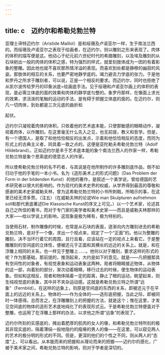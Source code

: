 ```yaml
---
---
---
```

title: c　迈约尔和希勒兑勃兰特
---



亚理士谛特迈约尔（Aristide Maillol）是和绥珊及卢诺亚尔一样，生于南法兰西的。而绥珊及卢诺亚尔之表现于绘画者，在迈约尔，则以雕刻之形来表现了。肉体的体积的描写便是这。他动心于纪元前六世纪时代的希腊雕刻，以及埃及雕刻的从石块剜出一般的肉体的体积之感，特为强烈的样式，就爱刻肢体成为一团的有着影象的整雕。因此他也就不喜欢那热情洋溢的表现。而喜欢到处都是静穆的幽寂的风姿。那肢体的相互的关系，也要严密地静学底的。竭力避去力学底的张力。于是他和罗丹之所求于雕刻者，可以说，正是一个相反的要求。而迈约尔，同时也拒绝了从凯尔波传给罗丹的印象派底=绘画底手法。见于绥珊和卢诺亚尔画上的体积的表现，是必需立体底的面的效果和肉体的静学底匀整的。象罗丹那样，在像面上求光的效果，求活泼的笔触的运动的手法，是有碍于把握立体底的面的。在迈约尔，则凡一切肉体，到处都是三次元底的曲折和

起伏。

迈约尔只凝视着肉体的体积。只依着他的艺术底本能，只使那敏感的眼睛动作，凝视着肉体，以作雕刻。在这里毫无什么先入之见，也无前提，教义和哲学。但是，有一个德国人，是取了和他恰恰相反的出发点，示着和他恰恰相反的态度，而同为形式上的古典主义者，同具着一致之点的。这便是亚陀勒夫希勒兑勃兰特（Adolf Hildebrand）。正如迈约尔是丰于艺术底本能的象个南法兰西人的作家一样，希勒兑勃兰特是象个思索底的德意志人的作家。

所以使希勒兑勃兰特的名不朽者，与其说是在他所制作的许多雕刻底作品，倒不如归功于他的手笔的一本小书。名为《造形美术上的形式问题》（Das Problem der Form in der bildenden Kunst）的他的著作，是叙述一个美学说，曾给德国的艺术研究者以很大的影响的。作为现代的美术史界的权威，从学界得到最高的尊敬和感谢的美术史家威勒夫林，曾为这希勒兑勃兰特的小书所刺戟，所暗示的事，在这里已经无须多赘。（注五）（在威勒夫林的论说Wie man Skulpturen aufnehmon soll和那代表底著述Die Klassische Kunst的序文上可见。）以一个艺术家，论述其自己之所信的著书，而对于专门家的美学者和美术史家——而且是威勒夫林那样的大家——给以学说上的影响，这现象是极为稀有，极为特别的。

当使用石材，制作雕像的时候，也常是从石块的表面，逐渐向内方雕刻进去的希勒兑勃兰特，是对于一个像，求出一个视点来，规定了一个“正面”的。他以为整雕的雕刻，决不当环行着它的周围，且行且看，应该站在一定的视点上来看它。于是整雕雕刻的空间底的立体性，便被还元于正面和其横长的远近的关系上。就是，和在浮雕上相同的关系，也一样见于整雕上……。他何以对于雕刻，要求这样的形式的呢？作为那基础，那前提的，推测起来，大约是如下的意见。就是——凡把握那具有空间性的对象者，有视觉表象和运动表象这两种。观者将眼睛接近物体，从物体的这一部，向着别的部分，渐次动着眼睛，移行过去的时候，便生物体的运动表象。但如和这相反，观者和物体隔着一定的距离，静止了眼的运动，眺望起来，则生纯视觉底的表象，其中并不夹杂运动感。这就是希勒兑勃兰特之所谓“远象”（Fernbild）。在这样的远象上，则原是空间底的东西的关系，即被还元于在平面上的远近的关系上。物体的——作为全体的——造形底把握，当此之际，即被同时一体感得。总而言之，在浮雕雕刻上的把握的方法，就是这个；惟在这里，才发见空间底的物体的造形艺术底地纯化了的表现形式云。于是希勒兑勃兰特便虽对于整雕，也运用了在浮雕上那样的办法，以求他之所谓“远象”的表现了。

迈约尔所刻的实感底的，摊出着肥厚的肌肉的女人的像，和希勒兑勃兰特所刻的极其非现实底的，隔着薄绢一般地隐约的瘦瘠的男人的像——在这里，可以窥见两人的艺术的极分明的形式的不同。但是，更深的他们的个性之不同，则从两人的“态度”上，可以看出。从本能而来的把握和从理论而来的把握——迈约尔的感化，广被于美术家之间，希勒兑勃兰特的影响，则对于学者是深切的。